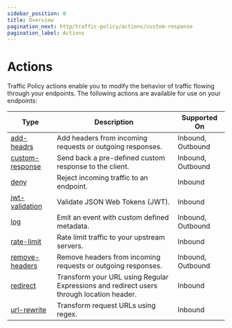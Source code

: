 ```yaml
---
sidebar_position: 0
title: Overview
pagination_next: http/traffic-policy/actions/custom-response
pagination_label: Actions
---
```


# Actions

Traffic Policy actions enable you to modify the behavior of traffic flowing through your endpoints. The following actions are available for use on your endpoints:

| Type                               | Description                                                                              | Supported On      |
| ---------------------------------- | ---------------------------------------------------------------------------------------- | ----------------- |
| [add-headrs](add-headers)          | Add headers from incoming requests or outgoing responses.                                | Inbound, Outbound |
| [custom-response](custom-response) | Send back a pre-defined custom response to the client.                                   | Inbound, Outbound |
| [deny](deny)                       | Reject incoming traffic to an endpoint.                                                  | Inbound           |
| [jwt-validation](jwt-validation)   | Validate JSON Web Tokens (JWT).                                                          | Inbound           |
| [log](log)                         | Emit an event with custom defined metadata.                                              | Inbound, Outbound |
| [rate-limit](rate-limit)           | Rate limit traffic to your upstream servers.                                             | Inbound           |
| [remove-headers](remove-headers)    | Remove headers from incoming requests or outgoing responses.                             | Inbound, Outbound |
| [redirect](redirect)               | Transform your URL using Regular Expressions and redirect users through location header. | Inbound           |
| [url-rewrite](url-rewrite)         | Transform request URLs using regex.                                                      | Inbound           |
